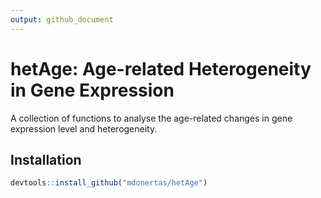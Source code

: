 ```yaml
---
output: github_document
---
```


# hetAge: Age-related Heterogeneity in Gene Expression

A collection of functions to analyse the age-related changes in gene expression level and heterogeneity.

## Installation 

```r
devtools::install_github("mdonertas/hetAge")
```
